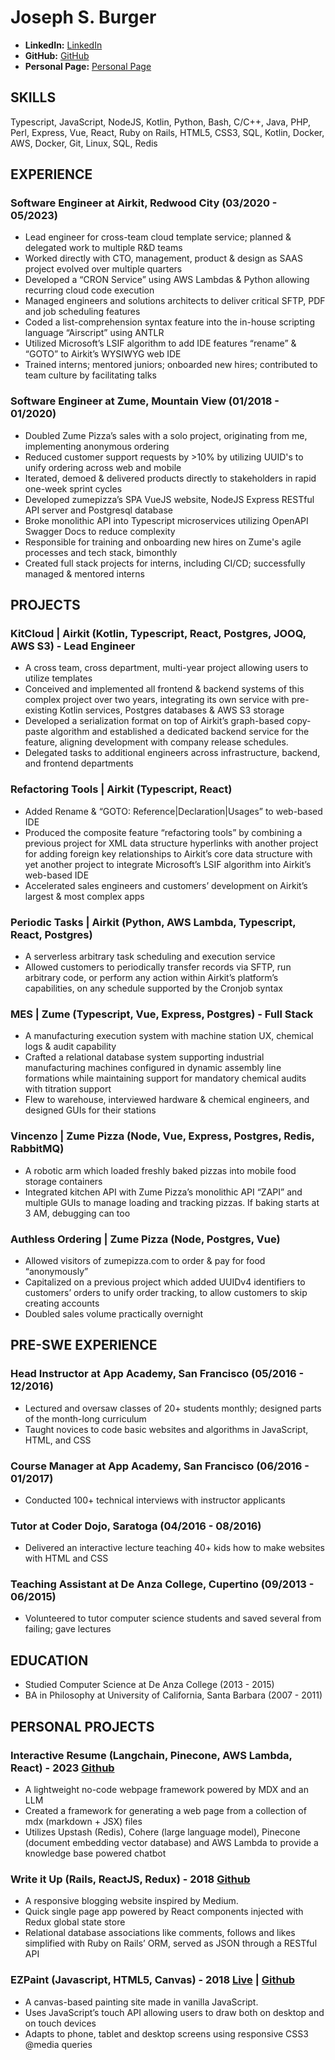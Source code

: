 # Joseph S. Burger

- **LinkedIn:** [LinkedIn](https://www.linkedin.com/in/yourusername)
- **GitHub:** [GitHub](https://github.com/yourusername)
- **Personal Page:** [Personal Page](https://www.yourportfolio.com)

## SKILLS

Typescript, JavaScript, NodeJS, Kotlin, Python, Bash, C/C++, Java, PHP, Perl, Express, Vue, React, Ruby on Rails, HTML5, CSS3, SQL, Kotlin, Docker, AWS, Docker, Git, Linux, SQL, Redis

## EXPERIENCE

### Software Engineer at Airkit, Redwood City (03/2020 - 05/2023)

- Lead engineer for cross-team cloud template service; planned & delegated work to multiple R&D teams
- Worked directly with CTO, management, product & design as SAAS project evolved over multiple quarters
- Developed a “CRON Service” using AWS Lambdas & Python allowing recurring cloud code execution
- Managed engineers and solutions architects to deliver critical SFTP, PDF and job scheduling features
- Coded a list-comprehension syntax feature into the in-house scripting language “Airscript” using ANTLR
- Utilized Microsoft’s LSIF algorithm to add IDE features “rename” & “GOTO” to Airkit’s WYSIWYG web IDE
- Trained interns; mentored juniors; onboarded new hires; contributed to team culture by facilitating talks

### Software Engineer at Zume, Mountain View (01/2018 - 01/2020)

- Doubled Zume Pizza’s sales with a solo project, originating from me, implementing anonymous ordering
- Reduced customer support requests by >10% by utilizing UUID's to unify ordering across web and mobile
- Iterated, demoed & delivered products directly to stakeholders in rapid one-week sprint cycles
- Developed zumepizza’s SPA VueJS website, NodeJS Express RESTful API server and Postgresql database
- Broke monolithic API into Typescript microservices utilizing OpenAPI Swagger Docs to reduce complexity
- Responsible for training and onboarding new hires on Zume's agile processes and tech stack, bimonthly
- Created full stack projects for interns, including CI/CD; successfully managed & mentored interns

## PROJECTS

### KitCloud | Airkit (Kotlin, Typescript, React, Postgres, JOOQ, AWS S3) - Lead Engineer

- A cross team, cross department, multi-year project allowing users to utilize templates
- Conceived and implemented all frontend & backend systems of this complex project over two years, integrating its own service with pre-existing Kotlin services, Postgres databases & AWS S3 storage
- Developed a serialization format on top of Airkit’s graph-based copy-paste algorithm and established a dedicated backend service for the feature, aligning development with company release schedules.
- Delegated tasks to additional engineers across infrastructure, backend, and frontend departments

### Refactoring Tools | Airkit (Typescript, React)

- Added Rename & “GOTO: Reference|Declaration|Usages” to web-based IDE
- Produced the composite feature “refactoring tools” by combining a previous project for XML data structure hyperlinks with another project for adding foreign key relationships to Airkit’s core data structure with yet another project to integrate Microsoft’s LSIF algorithm into Airkit’s web-based IDE
- Accelerated sales engineers and customers’ development on Airkit’s largest & most complex apps

### Periodic Tasks | Airkit (Python, AWS Lambda, Typescript, React, Postgres)

- A serverless arbitrary task scheduling and execution service
- Allowed customers to periodically transfer records via SFTP, run arbitrary code, or perform any action within Airkit’s platform’s capabilities, on any schedule supported by the Cronjob syntax

### MES | Zume (Typescript, Vue, Express, Postgres) - Full Stack

- A manufacturing execution system with machine station UX, chemical logs & audit capability
- Crafted a relational database system supporting industrial manufacturing machines configured in dynamic assembly line formations while maintaining support for mandatory chemical audits with titration support
- Flew to warehouse, interviewed hardware & chemical engineers, and designed GUIs for their stations

### Vincenzo | Zume Pizza (Node, Vue, Express, Postgres, Redis, RabbitMQ)

- A robotic arm which loaded freshly baked pizzas into mobile food storage containers
- Integrated kitchen API with Zume Pizza’s monolithic API “ZAPI” and multiple GUIs to manage loading and tracking pizzas. If baking starts at 3 AM, debugging can too

### Authless Ordering | Zume Pizza (Node, Postgres, Vue)

- Allowed visitors of zumepizza.com to order & pay for food “anonymously”
- Capitalized on a previous project which added UUIDv4 identifiers to customers’ orders to unify order tracking, to allow customers to skip creating accounts
- Doubled sales volume practically overnight

## PRE-SWE EXPERIENCE

### Head Instructor at App Academy, San Francisco (05/2016 - 12/2016)

- Lectured and oversaw classes of 20+ students monthly; designed parts of the month-long curriculum
- Taught novices to code basic websites and algorithms in JavaScript, HTML, and CSS

### Course Manager at App Academy, San Francisco (06/2016 - 01/2017)

- Conducted 100+ technical interviews with instructor applicants

### Tutor at Coder Dojo, Saratoga (04/2016 - 08/2016)

- Delivered an interactive lecture teaching 40+ kids how to make websites with HTML and CSS

### Teaching Assistant at De Anza College, Cupertino (09/2013 - 06/2015)

- Volunteered to tutor computer science students and saved several from failing; gave lectures

## EDUCATION

- Studied Computer Science at De Anza College (2013 - 2015)
- BA in Philosophy at University of California, Santa Barbara (2007 - 2011)

## PERSONAL PROJECTS

### Interactive Resume (Langchain, Pinecone, AWS Lambda, React) - 2023 [Github](https://github.com/yourusername/projectlink)

- A lightweight no-code webpage framework powered by MDX and an LLM
- Created a framework for generating a web page from a collection of mdx (markdown + JSX) files
- Utilizes Upstash (Redis), Cohere (large language model), Pinecone (document embedding vector database) and AWS Lambda to provide a knowledge base powered chatbot

### Write it Up (Rails, ReactJS, Redux) - 2018 [Github](https://github.com/yourusername/projectlink)

- A responsive blogging website inspired by Medium.
- Quick single page app powered by React components injected with Redux global state store
- Relational database associations like comments, follows and likes simplified with Ruby on Rails’ ORM, served as JSON through a RESTful API

### EZPaint (Javascript, HTML5, Canvas) - 2018 [Live](https://yourwebsite.com) | [Github](https://github.com/yourusername/projectlink)

- A canvas-based painting site made in vanilla JavaScript.
- Uses JavaScript’s touch API allowing users to draw both on desktop and on touch devices
- Adapts to phone, tablet and desktop screens using responsive CSS3 @media queries
